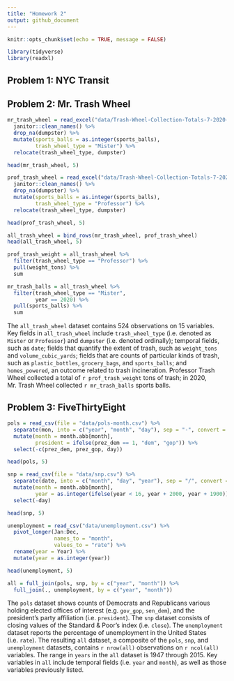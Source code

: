 ```yaml
---
title: "Homework 2"
output: github_document
---
```


```r
knitr::opts_chunk$set(echo = TRUE, message = FALSE)
```

```r
library(tidyverse)
library(readxl)
```

## Problem 1: NYC Transit

## Problem 2: Mr. Trash Wheel

```r
mr_trash_wheel = read_excel("data/Trash-Wheel-Collection-Totals-7-2020-2.xlsx", sheet = "Mr. Trash Wheel", range = "A2:N533", col_names = TRUE) %>%
  janitor::clean_names() %>%
  drop_na(dumpster) %>%
  mutate(sports_balls = as.integer(sports_balls),
         trash_wheel_type = "Mister") %>%
  relocate(trash_wheel_type, dumpster)

head(mr_trash_wheel, 5)
```

```r
prof_trash_wheel = read_excel("data/Trash-Wheel-Collection-Totals-7-2020-2.xlsx", sheet = "Professor Trash Wheel", n_max = 113, col_names = TRUE) %>%
  janitor::clean_names() %>%
  drop_na(dumpster) %>%
  mutate(sports_balls = as.integer(sports_balls),
         trash_wheel_type = "Professor") %>%
  relocate(trash_wheel_type, dumpster)

head(prof_trash_wheel, 5)
```

```r
all_trash_wheel = bind_rows(mr_trash_wheel, prof_trash_wheel)
head(all_trash_wheel, 5)

prof_trash_weight = all_trash_wheel %>%
  filter(trash_wheel_type == "Professor") %>% 
  pull(weight_tons) %>%
  sum

mr_trash_balls = all_trash_wheel %>%
  filter(trash_wheel_type == "Mister",
         year == 2020) %>% 
  pull(sports_balls) %>%
  sum
```

The `all_trash_wheel` dataset contains 524 observations on 15 variables. Key fields in `all_trash_wheel` include `trash_wheel_type` (i.e. denoted as `Mister` or `Professor`) and `dumpster` (i.e. denoted ordinally); temporal fields, such as `date`; fields that quantify the extent of trash, such as `weight_tons` and `volume_cubic_yards`; fields that are counts of particular kinds of trash, such as `plastic_bottles`, `grocery_bags`, and `sports_balls`; and `homes_powered`, an outcome related to trash incineration. Professor Trash Wheel collected a total of `r prof_trash_weight` tons of trash; in 2020, Mr. Trash Wheel collected `r mr_trash_balls` sports balls.

## Problem 3: FiveThirtyEight

```r
pols = read_csv(file = "data/pols-month.csv") %>%
  separate(mon, into = c("year", "month", "day"), sep = "-", convert = TRUE) %>% 
  mutate(month = month.abb[month],
         president = ifelse(prez_dem == 1, "dem", "gop")) %>%
  select(-c(prez_dem, prez_gop, day))

head(pols, 5)
```

```r
snp = read_csv(file = "data/snp.csv") %>%
  separate(date, into = c("month", "day", "year"), sep = "/", convert = TRUE) %>% 
  mutate(month = month.abb[month],
         year = as.integer(ifelse(year < 16, year + 2000, year + 1900))) %>%
  select(-day)

head(snp, 5)
```

```r
unemployment = read_csv("data/unemployment.csv") %>%
  pivot_longer(Jan:Dec,
               names_to = "month",
               values_to = "rate") %>%
  rename(year = Year) %>%
  mutate(year = as.integer(year)) 

head(unemployment, 5)
```

```r
all = full_join(pols, snp, by = c("year", "month")) %>%
  full_join(., unemployment, by = c("year", "month"))
```

The `pols` dataset shows counts of Democrats and Republicans various holding elected offices of interest (e.g. `gov_gop`, `sen_dem`), and the president's party affiliation (i.e. `president`). The `snp` dataset consists of closing values of the Standard & Poor's index (i.e. `close`). The `unemployment` dataset reports the percentage of unemployment in the United States (i.e. `rate`). The resulting `all` dataset, a composite of the `pols`, `snp`, and `unemployment` datasets, contains `r nrow(all)` observations on `r ncol(all)` variables. The range in `years` in the `all` dataset is 1947 through 2015. Key variables in `all` include temporal fields (i.e. `year` and `month`), as well as those variables previously listed. 